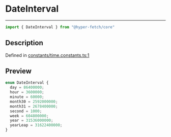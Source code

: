 

# DateInterval

<div class="api-docs__separator" data-reactroot="">

---

</div><div class="api-docs__import" data-reactroot="">

```ts
import { DateInterval } from "@hyper-fetch/core"
```

</div><div class="api-docs__section">

## Description

</div><div class="api-docs__description"><span class="api-docs__do-not-parse">



</span></div><p class="api-docs__definition">

Defined in [constants/time.constants.ts:1](https://github.com/BetterTyped/hyper-fetch/blob/3f01c37e/packages/core/src/constants/time.constants.ts#L1)

</p><div class="api-docs__section">

## Preview

</div><div class="api-docs__preview enum">

```ts
enum DateInterval {
  day = 86400000; 
  hour = 3600000; 
  minute = 60000; 
  month30 = 2592000000; 
  month31 = 2678400000; 
  second = 1000; 
  week = 604800000; 
  year = 31536000000; 
  yearLeap = 31622400000; 
}
```

</div>
